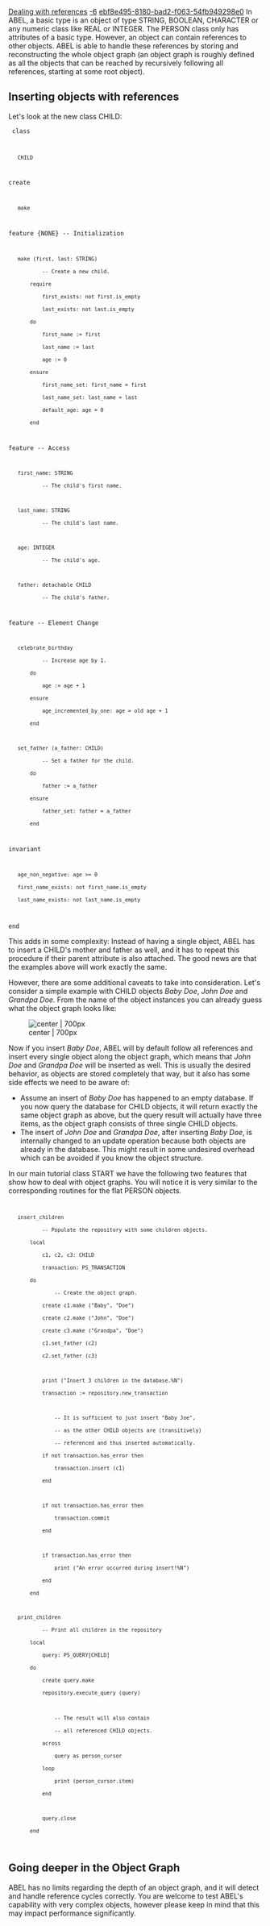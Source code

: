 [[Property:title|Dealing with references]]
[[Property:weight|-6]]
[[Property:uuid|ebf8e495-8180-bad2-f063-54fb949298e0]]
In ABEL, a basic type is an object of type <e>STRING</e>, <e>BOOLEAN</e>, <e>CHARACTER</e> or any numeric class like <e>REAL</e> or <e>INTEGER</e>.
The <e>PERSON</e> class only has attributes of a basic type. 
However, an object can contain references to other objects. ABEL is able to handle these references by storing and reconstructing the whole object graph 
(an object graph is roughly defined as all the objects that can be reached by recursively following all references, starting at some root object).

==Inserting objects with references==
Let's look at the new class <e>CHILD</e>:

<code>
class
	CHILD

create
	make

feature {NONE} -- Initialization

	make (first, last: STRING)
			-- Create a new child.
		require
			first_exists: not first.is_empty
			last_exists: not last.is_empty
		do
			first_name := first
			last_name := last
			age := 0
		ensure
			first_name_set: first_name = first
			last_name_set: last_name = last
			default_age: age = 0
		end

feature -- Access

	first_name: STRING
			-- The child's first name.

	last_name: STRING
			-- The child's last name.

	age: INTEGER
			-- The child's age.

	father: detachable CHILD
			-- The child's father.

feature -- Element Change

	celebrate_birthday
			-- Increase age by 1.
		do
			age := age + 1
		ensure
			age_incremented_by_one: age = old age + 1
		end

	set_father (a_father: CHILD)
			-- Set a father for the child.
		do
			father := a_father
		ensure
			father_set: father = a_father
		end

invariant
	age_non_negative: age >= 0
	first_name_exists: not first_name.is_empty
	last_name_exists: not last_name.is_empty
end
</code>

This adds in some complexity: 
Instead of having a single object, ABEL has to insert a <e>CHILD</e>'s mother and father as well, and it has to repeat this procedure if their parent attribute is also attached. 
The good news are that the examples above will work exactly the same.

However, there are some additional caveats to take into consideration. 
Let's consider a simple example with <e>CHILD</e> objects ''Baby Doe'', ''John Doe'' and ''Grandpa Doe''.
From the name of the object instances you can already guess what the object graph looks like: 

[[Image: Child object graph | center | 700px]]

Now if you insert ''Baby Doe'', ABEL will by default follow all references and insert every single object along the object graph, which means that ''John Doe'' and ''Grandpa Doe'' will be inserted as well.
This is usually the desired behavior, as objects are stored completely that way, but it also has some side effects we need to be aware of:

* Assume an insert of ''Baby Doe'' has happened to an empty database. If you now query the database for <e>CHILD</e> objects, it will return exactly the same object graph as above, but the query result will actually have three items, as the object graph consists of three single <e>CHILD</e> objects.
* The insert of ''John Doe'' and ''Grandpa Doe'', after inserting ''Baby Doe'', is internally changed to an update operation because both objects are already in the database. This might result in some undesired overhead which can be avoided if you know the object structure.

In our main tutorial class <e>START</e> we have the following two features that show how to deal with object graphs. 
You will notice it is very similar to the corresponding routines for the flat <e>PERSON</e> objects.

<code>
	insert_children
			-- Populate the repository with some children objects.
		local
			c1, c2, c3: CHILD
			transaction: PS_TRANSACTION
		do
				-- Create the object graph.
			create c1.make ("Baby", "Doe")
			create c2.make ("John", "Doe")
			create c3.make ("Grandpa", "Doe")
			c1.set_father (c2)
			c2.set_father (c3)

			print ("Insert 3 children in the database.%N")
			transaction := repository.new_transaction

				-- It is sufficient to just insert "Baby Joe", 
				-- as the other CHILD objects are (transitively) 
				-- referenced and thus inserted automatically.
			if not transaction.has_error then
				transaction.insert (c1)
			end

			if not transaction.has_error then
				transaction.commit
			end

			if transaction.has_error then
				print ("An error occurred during insert!%N")
			end
		end

	print_children
			-- Print all children in the repository
		local
			query: PS_QUERY[CHILD]
		do
			create query.make
			repository.execute_query (query)
			
				-- The result will also contain
				-- all referenced CHILD objects.
			across
				query as person_cursor
			loop
				print (person_cursor.item)
			end

			query.close
		end
</code>
 
==Going deeper in the Object Graph==
ABEL has no limits regarding the depth of an object graph, and it will detect and handle reference cycles correctly. 
You are welcome to test ABEL's capability with very complex objects, however please keep in mind that this may impact performance significantly.

